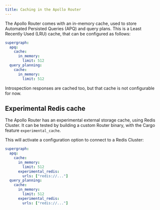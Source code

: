 ```yaml
---
title: Caching in the Apollo Router
---
```


The Apollo Router comes with an in-memory cache, used to store Automated Persisted Queries (APQ) and query plans.
This is a Least Recently Used (LRU) cache, that can be configured as follows:

```yaml title="router.yaml"
supergraph:
  apq:
    cache:
      in_memory:
        limit: 512
  query_planning:
    cache:
      in_memory:
        limit: 512
```

Introspection responses are cached too, but that cache is not configurable for now.

## Experimental Redis cache

The Apollo Router has an experimental external storage cache, using Redis Cluster. It can be tested by building a custom Router binary, with the Cargo feature `experimental_cache`.

This will activate a configuration option to connect to a Redis Cluster:

```yaml
supergraph:
  apq:
    cache:
      in_memory:
        limit: 512
      experimental_redis:
        urls: ["redis://..."]
  query_planning:
    cache:
      in_memory:
        limit: 512
      experimental_redis:
        urls: ["redis://..."]
```